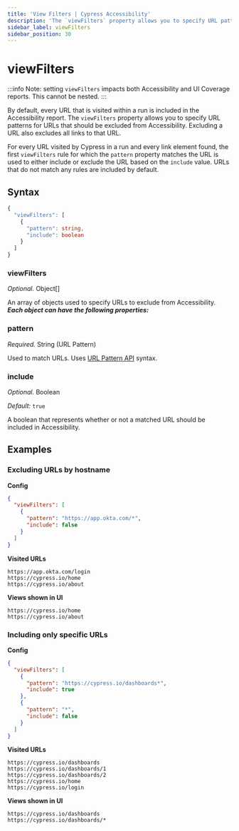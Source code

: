 ```yaml
---
title: 'View Filters | Cypress Accessibility'
description: 'The `viewFilters` property allows you to specify URL patterns for URLs that should be excluded from Accessibility.'
sidebar_label: viewFilters
sidebar_position: 30
---
```


# viewFilters

<AccessibilityAddon />

:::info
Note: setting `viewFilters` impacts both Accessibility and UI Coverage reports.
This cannot be nested.
:::

By default, every URL that is visited within a run is included in the Accessibility report. The `viewFilters` property allows you to specify URL patterns for URLs that should be excluded from Accessibility. Excluding a URL also excludes all links to that URL.

For every URL visited by Cypress in a run and every link element found, the first `viewFilters` rule for which the `pattern` property matches the URL is used to either include or exclude the URL based on the `include` value. URLs that do not match any rules are included by default.

## Syntax

```typescript
{
  "viewFilters": [
    {
      "pattern": string,
      "include": boolean
    }
  ]
}
```

### viewFilters

_Optional._ Object\[]

An array of objects used to specify URLs to exclude from Accessibility. _**Each object can have the following properties:**_

### pattern

_Required._ String (URL Pattern)

Used to match URLs. Uses [URL Pattern API](https://developer.mozilla.org/en-US/docs/Web/API/URL_Pattern_API) syntax.

### include

_Optional._ Boolean

_Default:_ `true`

A boolean that represents whether or not a matched URL should be included in Accessibility.

## Examples

### Excluding URLs by hostname

**Config**

```json
{
  "viewFilters": [
    {
      "pattern": "https://app.okta.com/*",
      "include": false
    }
  ]
}
```

**Visited URLs**

```
https://app.okta.com/login
https://cypress.io/home
https://cypress.io/about
```

**Views shown in UI**

```
https://cypress.io/home
https://cypress.io/about
```

### Including only specific URLs

**Config**

```json
{
  "viewFilters": [
    {
      "pattern": "https://cypress.io/dashboards*",
      "include": true
    },
    {
      "pattern": "*",
      "include": false
    }
  ]
}
```

**Visited URLs**

```
https://cypress.io/dashboards
https://cypress.io/dashboards/1
https://cypress.io/dashboards/2
https://cypress.io/home
https://cypress.io/login
```

**Views shown in UI**

```
https://cypress.io/dashboards
https://cypress.io/dashboards/*
```
